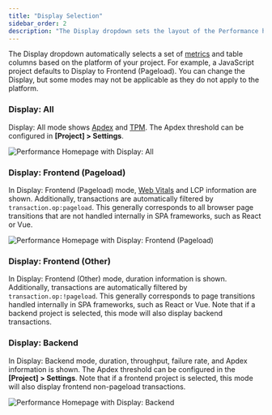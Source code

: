 ```yaml
---
title: "Display Selection"
sidebar_order: 2
description: "The Display dropdown sets the layout of the Performance homepage."
---
```


The Display dropdown automatically selects a set of [metrics](../metrics/) and table columns based on the platform of your project. For example, a JavaScript project defaults to Display to Frontend (Pageload). You can change the Display, but some modes may not be applicable as they do not apply to the platform.

### Display: All

Display: All mode shows [Apdex](product/performance/metrics/#apdex) and [TPM](/product/performance/metrics/#throughput-total-tpm-tps). The Apdex threshold can be configured in **[Project] > Settings**.

![Performance Homepage with Display: All](00_performance_landing.png)

### Display: Frontend (Pageload)

In Display: Frontend (Pageload) mode, [Web Vitals](../web-vitals/) and LCP information are shown. Additionally, transactions are automatically filtered by `transaction.op:pageload`. This generally corresponds to all browser page transitions that are not handled internally in SPA frameworks, such as React or Vue.

![Performance Homepage with Display: Frontend (Pageload)](01_performance_landing.png)

### Display: Frontend (Other)

In Display: Frontend (Other) mode, duration information is shown. Additionally, transactions are automatically filtered by `transaction.op:!pageload`. This generally corresponds to page transitions handled internally in SPA frameworks, such as React or Vue. Note that if a backend project is selected, this mode will also display backend transactions.

### Display: Backend

In Display: Backend mode, duration, throughput, failure rate, and Apdex information is shown. The Apdex threshold can be configured in the **[Project] > Settings**.  Note that if a frontend project is selected, this mode will also display frontend non-pageload transactions.

![Performance Homepage with Display: Backend](02_performance_landing.png)
